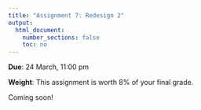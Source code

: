 ```yaml
---
title: "Assignment 7: Redesign 2"
output:
  html_document:
    number_sections: false
    toc: no
---
```


**Due**: 24 March, 11:00 pm

**Weight**: This assignment is worth 8% of your final grade.

Coming soon!
